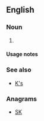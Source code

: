 {{also|ks|KS|kS|K's}}

==English==

===Noun===
{{head|en|noun plural form}}

# {{plural of|k|lang=en}}

====Usage notes====
{{U:en:plurals of letters}}

===See also===
* [[K's]]

===Anagrams===
* [[SK#English|SK]]